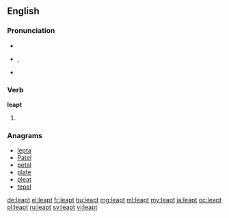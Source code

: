 ==English==

===Pronunciation===
* {{audio|en-us-leapt.ogg|Audio (US)}}
* {{enPR|lĕpt}}, {{IPA|/lɛpt/}}
* {{rhymes|ɛpt}}

===Verb===
'''leapt'''

# {{en-past of|leap}}

===Anagrams===
* [[lepta#English|lepta]]
* [[Patel#English|Patel]]
* [[petal#English|petal]]
* [[plate#English|plate]]
* [[pleat#English|pleat]]
* [[tepal#English|tepal]]

[[de:leapt]]
[[el:leapt]]
[[fr:leapt]]
[[hu:leapt]]
[[mg:leapt]]
[[ml:leapt]]
[[my:leapt]]
[[ja:leapt]]
[[oc:leapt]]
[[pl:leapt]]
[[ru:leapt]]
[[sv:leapt]]
[[vi:leapt]]